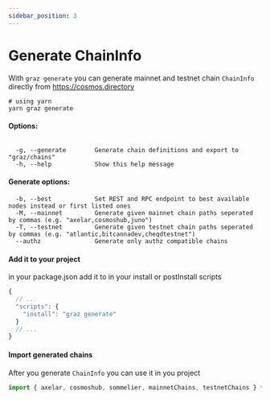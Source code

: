 ```yaml
---
sidebar_position: 3
---
```


# Generate ChainInfo

With `graz generate` you can generate mainnet and testnet chain `ChainInfo` directly from https://cosmos.directory

```shell
# using yarn
yarn graz generate
```

#### Options:

```shell

  -g, --generate        Generate chain definitions and export to "graz/chains"
  -h, --help            Show this help message
```

#### Generate options:

```shell
  -b, --best            Set REST and RPC endpoint to best available nodes instead or first listed ones
  -M, --mainnet         Generate given mainnet chain paths seperated by commas (e.g. "axelar,cosmoshub,juno")
  -T, --testnet         Generate given testnet chain paths seperated by commas (e.g. "atlantic,bitcannadev,cheqdtestnet")
  --authz               Generate only authz compatible chains

```

#### Add it to your project

in your package.json add it to in your install or postInstall scripts

```ts
{
  // ...
  "scripts": {
    "install": "graz generate"
  }
  // ...
}
```

#### Import generated chains

After you generate `ChainInfo` you can use it in you project

```ts
import { axelar, cosmoshub, sommelier, mainnetChains, testnetChains } from "graz/chains";
```
